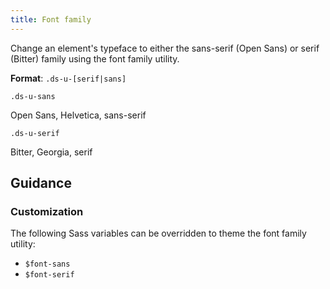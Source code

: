 ```yaml
---
title: Font family
---
```


Change an element's typeface to either the sans-serif (Open Sans) or serif (Bitter) family using the font family utility.

**Format**: `.ds-u-[serif|sans]`

<EmbeddedExample>
  <section class="example-list">
    <article>
      <code class="ds-u-margin-bottom--1">.ds-u-sans</code>
      <p class="ds-u-sans ds-title">Open Sans, Helvetica, sans-serif</p>
    </article>
    <article>
      <code class="ds-u-margin-bottom--1">.ds-u-serif</code>
      <p class="ds-u-serif ds-title">Bitter, Georgia, serif</p>
    </article>
  </section>
</EmbeddedExample>

## Guidance

### Customization

The following Sass variables can be overridden to theme the font family utility:

- `$font-sans`
- `$font-serif`
